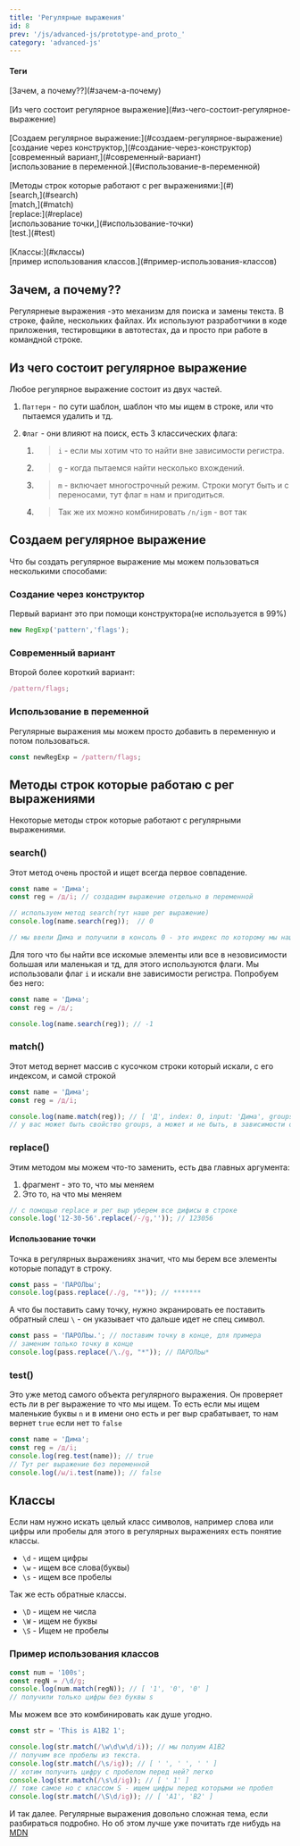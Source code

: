 ```yaml
---
title: 'Регулярные выражения'
id: 8
prev: '/js/advanced-js/prototype-and_proto_'
category: 'advanced-js'
---
```


<div className = 'mdHead'>

#### Теги

<div className = 'tag_js'>[Зачем, а почему??](#зачем-а-почему)</div> <br/>
<div className = 'tag_js'>[Из чего состоит регулярное выражение](#из-чего-состоит-регулярное-выражение)</div> <br/>
<div className = 'tag_js'>[Создаем регулярное выражение:](#создаем-регулярное-выражение)</div>
<div className = 'mini_tag_js'>[создание через конструктор,](#создание-через-конструктор)</div>
<div className = 'mini_tag_js'>[современный вариант,](#современный-вариант)</div>
<div className = 'mini_tag_js'>[использование в переменной.](#использование-в-переменной)</div> <br/>
<div className = 'tag_js'>[Методы строк которые работают с рег выражениями:](#)</div>
<div className = 'mini_tag_js'>[search,](#search)</div>
<div className = 'mini_tag_js'>[match,](#match)</div>
<div className = 'mini_tag_js'>[replace:](#replace)</div>
<div className = 'mini_tag_js'>[использование точки,](#использование-точки)</div>
<div className = 'mini_tag_js'>[test.](#test)</div> <br/>
<div className = 'tag_js'>[Классы:](#классы)</div>
<div className = 'mini_tag_js'>[пример использования классов.](#пример-использования-классов)</div>

</div>

## Зачем, а почему??

Регулярнеые выражения -это механизм для поиска и замены текста. В строке, файле, нескольких файлах.
Их используют разработчики в коде приложения,
тестировщики в автотестах, да и просто при работе в командной строке.

## Из чего состоит регулярное выражение
Любое регулярное выражение состоит из двух частей.

1. `Паттерн` - по сути шаблон, шаблон что мы ищем в строке, или что пытаемся удалить и тд.
2. `Флаг` - они влияют на поиск, есть 3 классических флага:

    1. > `i` - если мы хотим что то найти вне зависимости регистра.

   2. >`g` - когда пытаемся найти несколько вхождений.

   3. > `m` - включает многострочный режим. Строки могут быть и с переносами, тут флаг `m` нам и пригодиться.
   4.  > Так же их можно комбинировать `/n/igm` - вот так


## Создаем регулярное выражение

Что бы создать регулярное выражение мы можем пользоваться несколькими способами:

### Создание через конструктор
Первый вариант это при помощи конструктора(не используется в 99%)
```javaScript
new RegExp('pattern','flags');
```
### Современный вариант
Второй более короткий вариант:
```javaScript
/pattern/flags;
```
### Использование в переменной
Регулярные выражения мы можем просто добавить в переменную и потом пользоваться.
```javaScript
const newRegExp = /pattern/flags;
```

## Методы строк которые работаю с рег выражениями
Некоторые методы строк которые работают с регулярными выражениями.

### search()
Этот метод очень простой и ищет всегда первое совпадение.
```javaScript
const name = 'Дима';
const reg = /д/i; // создадим выражение отдельно в переменной

// используем метод search(тут наше рег выражение)
console.log(name.search(reg));  // 0

// мы ввели Дима и получили в консоль 0 - это индекс по которому мы нашли первый результат. Если искомого элемента не будет получим -1
```
Для того что бы найти все искомые элементы или все в незовисимости большая или маленькая и тд, для этого используются флаги.
Мы использовали флаг `i` и искали вне зависимости регистра.
Попробуем без него:
```javaScript
const name = 'Дима';
const reg = /д/;

console.log(name.search(reg)); // -1

```
### match() 
Этот метод вернет массив с кусочком строки который искали, с его индексом, и самой строкой
```javaScript
const name = 'Дима';
const reg = /д/i; 

console.log(name.match(reg)); // [ 'Д', index: 0, input: 'Дима', groups: undefined ]
// у вас может быть свойство groups, а может и не быть, в зависимости от вашего браузера, не обращайте на него внимание. 
```
### replace()
Этим методом мы можем что-то заменить, есть два главных аргумента:
1. фрагмент - это то, что мы меняем
2. Это то, на что мы меняем
```javaScript
// с помощью replace и рег выр уберем все дифисы в строке
console.log('12-30-56'.replace(/-/g,'')); // 123056
```  
#### Использование точки
Точка в регулярных выражениях значит, что мы берем все элементы которые попадут в строку.
```javaScript
const pass = 'ПАРОЛЬы';
console.log(pass.replace(/./g, "*")); // *******
```
А что бы поставить саму точку, нужно экранировать ее поставить обратный слеш `\` - он указывает что дальше идет не спец символ.
```javaScript
const pass = 'ПАРОЛЬы.'; // поставим точку в конце, для примера
// заменим только точку в конце
console.log(pass.replace(/\./g, "*")); // ПАРОЛЬы*
```
### test()
Это уже метод самого объекта регулярного выражения. Он проверяет есть ли в рег выражение то что мы ищем.
То есть если мы ищем маленькие буквы `n` и в имени оно есть и рег выр срабатывает, то нам вернет `true` если нет то `false`
```javaScript
const name = 'Дима';
const reg = /д/i;
console.log(reg.test(name)); // true
// Тут рег выражение без переменной
console.log(/ы/i.test(name)); // false
```
## Классы
Если нам нужно искать целый класс символов, например слова или цифры или пробелы для этого в регулярных выражениях есть понятие классы.

- `\d` - ищем цифры
- `\w` - ищем все слова(буквы)
- `\s` - ищем все пробелы

Так же есть обратные классы.

- `\D` - ищем не числа
- `\W` - ищем не буквы
- `\S` - Ищем не пробелы

### Пример использования классов
```javaScript
const num = '100s';
const regN = /\d/g;
console.log(num.match(regN)); // [ '1', '0', '0' ]
// получили только цифры без буквы s
```
Мы можем все это комбинировать как душе угодно.
```javaScript
const str = 'This is A1B2 1';

console.log(str.match(/\w\d\w\d/i)); // мы полуим A1B2
// получим все пробелы из текста.
console.log(str.match(/\s/ig)); // [ ' ', ' ', ' ' ]
// хотим получить цифру с пробелом перед ней? легко
console.log(str.match(/\s\d/ig)); // [ ' 1' ]
// тоже самое но с классом S - ищем цифры перед которыми не пробел
console.log(str.match(/\S\d/ig)); // [ 'A1', 'B2' ]
```
И так далее. Регулярные выражения довольно сложная тема, если разбираться подробно. Но об этом лучше уже почитать где нибудь на  <a className ='link_js' target= "_blank" href="https://developer.mozilla.org/ru/docs/Web/JavaScript/Guide/Regular_Expressions"> MDN </a>

